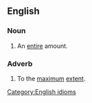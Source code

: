 ==English==

===Noun===
{{en-noun|sg=[[full]] [[whack]]}}

# An [[entire]] amount.
#: {{usex|We had to pay the '''full whack'''.}}

===Adverb===
{{en-adv}}

# To the [[maximum]] [[extent]].

[[Category:English idioms]]